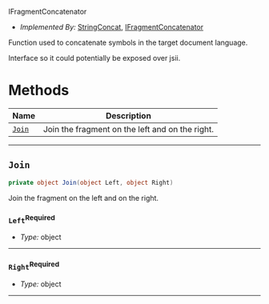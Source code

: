  IFragmentConcatenator <a name="IFragmentConcatenator" id="cdktf.IFragmentConcatenator"></a>

- *Implemented By:* <a href="#cdktf.StringConcat">StringConcat</a>, <a href="#cdktf.IFragmentConcatenator">IFragmentConcatenator</a>

Function used to concatenate symbols in the target document language.

Interface so it could potentially be exposed over jsii.

# Methods <a name="Methods" id="Methods"></a>

| **Name** | **Description** |
| --- | --- |
| <code><a href="#cdktf.IFragmentConcatenator.join">Join</a></code> | Join the fragment on the left and on the right. |

---

## `Join` <a name="Join" id="cdktf.IFragmentConcatenator.join"></a>

```csharp
private object Join(object Left, object Right)
```

Join the fragment on the left and on the right.

### `Left`<sup>Required</sup> <a name="Left" id="cdktf.IFragmentConcatenator.join.parameter.left"></a>

- *Type:* object

---

### `Right`<sup>Required</sup> <a name="Right" id="cdktf.IFragmentConcatenator.join.parameter.right"></a>

- *Type:* object

---

